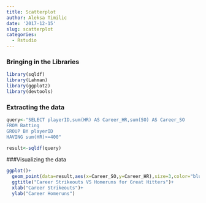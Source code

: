 ```yaml
---
title: Scatterplot
author: Aleksa Timilic
date: '2017-12-15'
slug: scatterplot
categories:
  - Rstudio
---
```


### Bringing in the Libraries
```r
library(sqldf)
library(Lahman)
library(ggplot2)
library(devtools)
```

### Extracting the data
```r
query<-"SELECT playerID,sum(HR) AS Career_HR,sum(SO) AS Career_SO
FROM Batting
GROUP BY playerID
HAVING sum(HR)>=400"

result<-sqldf(query)
```


###Visualizing the data
```r
ggplot()+
  geom_point(data=result,aes(x=Career_SO,y=Career_HR),size=3,color="blue")+
  ggtitle("Career Strikeouts VS Homeruns for Great Hitters")+
  xlab("Career Strikeouts")+
  ylab("Career Homeruns")
```

